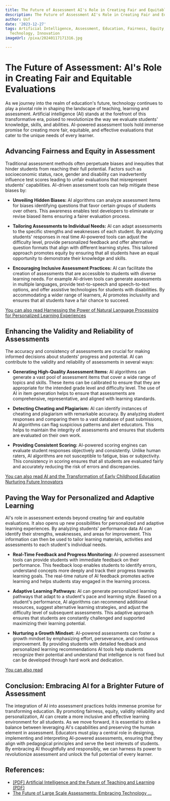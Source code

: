 ```yaml
---
title: The Future of Assessment AI's Role in Creating Fair and Equitable Evaluations
description: The Future of Assessment AI's Role in Creating Fair and Equitable Evaluations
author: Usf
date: '2023-12-27'
tags: Artificial Intelligence, Assessment, Education, Fairness, Equity, Evaluation,
  Technology, Innovation
imageUrl: /pixa/20240117171316.jpg

---
```

# The Future of Assessment: AI's Role in Creating Fair and Equitable Evaluations

As we journey into the realm of education's future, technology continues to play a pivotal role in  shaping  the landscape of teaching, learning and assessment. Artificial intelligence (AI) stands at the forefront of this transformative  era, poised to revolutionize the way we evaluate  students' knowledge,  skills, and abilities. AI-powered assessment tools hold immense promise for  creating more fair, equitable, and effective evaluations that cater  to the unique  needs of every learner.

## Advancing Fairness and Equity in Assessment

Traditional assessment methods often perpetuate biases and inequities that hinder students from reaching their  full potential. Factors such as socioeconomic status, race, gender and disability can inadvertently influence test scores leading to  unfair evaluations that misrepresent students' capabilities.  AI-driven assessment tools can help mitigate these biases by:

- **Unveiling Hidden Biases:** AI algorithms can analyze assessment items for  biases identifying questions that favor certain groups of students over  others. This awareness enables test  developers to eliminate or revise biased items  ensuring a fairer evaluation process.

- **Tailoring Assessments to Individual Needs:** AI can adapt assessments to the specific strengths and weaknesses of each student. By analyzing students' responses in real time AI-powered tools can adjust the  difficulty level,  provide personalized feedback and offer  alternative question formats that align with different learning styles. This tailored approach  promotes equity by ensuring that all  students have an equal opportunity to demonstrate their knowledge  and skills.

- **Encouraging Inclusive Assessment Practices:** AI can  facilitate the creation of assessments  that are accessible  to students with diverse learning needs. For example AI-driven  tools can generate assessments in multiple  languages, provide text-to-speech and speech-to-text options, and offer assistive technologies  for students with  disabilities. By accommodating a wider  range of learners, AI promotes inclusivity  and ensures  that all students have a fair chance to succeed.

[You can also read Harnessing the Power of Natural Language Processing for Personalized  Learning Experiences](Harnessing%20the%20Power%20of%20Natural%20Language%20Processing%20for%20Personalized%20Learning%20Experiences)


## Enhancing the Validity and Reliability of Assessments

The accuracy and consistency of assessments  are crucial for making informed decisions about students' progress and potential. AI can contribute to the validity and reliability of assessments in several ways:

- **Generating High-Quality Assessment Items:** AI algorithms can generate  a vast pool of assessment items that cover  a wide range of topics and skills. These items  can be calibrated to ensure that they are  appropriate for the intended grade level and difficulty  level. The use of AI in item  generation helps to ensure that assessments are comprehensive, representative, and aligned  with learning standards.

-  **Detecting Cheating and Plagiarism:** AI can identify instances of cheating and plagiarism with remarkable accuracy. By analyzing student responses and comparing them to  a  vast database of past submissions,  AI algorithms can flag suspicious patterns  and alert educators. This helps to maintain the integrity of assessments and ensures that students are evaluated on their own work.

- **Providing Consistent  Scoring:** AI-powered  scoring  engines can evaluate student responses  objectively and consistently. Unlike human raters, AI algorithms are not susceptible to fatigue,  bias or  subjectivity. This consistency in scoring ensures that all students are evaluated fairly and accurately reducing the risk of errors and discrepancies.

[You  can also read  AI and the Transformation of Early  Childhood Education Nurturing Future  Innovators](AI%20and%20the%20Transformation%20of%20Early%20Childhood%20Education%20Nurturing%20Future%20Innovators)


## Paving the Way for  Personalized and Adaptive  Learning

AI's role in assessment extends beyond creating fair and equitable evaluations. It also opens up new possibilities for personalized and adaptive learning experiences. By  analyzing  students'  performance data AI can identify their strengths, weaknesses, and areas for improvement. This information can then be used to  tailor learning materials, activities and assessments to each student's individual  needs.

- **Real-Time Feedback and Progress Monitoring:** AI-powered assessment  tools can provide students with immediate feedback on their performance. This feedback loop enables students to identify errors, understand concepts more deeply  and track their progress towards learning goals. The  real-time nature of AI feedback promotes active learning and  helps students  stay engaged in the learning process.

- **Adaptive Learning Pathways:** AI can generate personalized learning pathways that adapt to a student's pace and learning style.  Based on a student's performance, AI algorithms can  recommend additional resources, suggest alternative learning strategies, and adjust the difficulty level of subsequent assessments. This adaptive approach ensures that students are constantly challenged  and supported maximizing their learning potential.

- **Nurturing a Growth  Mindset:** AI-powered assessments can foster  a growth mindset by emphasizing  effort, perseverance,  and continuous improvement. By providing students  with detailed feedback and personalized  learning recommendations AI tools help students recognize their potential and  understand that intelligence is not fixed but  can be developed through hard  work and dedication.

[You can also read ]()


## Conclusion: Embracing AI for a Brighter  Future of Assessment

The integration of  AI into assessment practices holds immense promise  for transforming education. By promoting fairness, equity, validity reliability and personalization, AI can create a more inclusive and effective learning environment  for all students. As we move forward, it is essential to strike  a balance between leveraging AI's  capabilities and preserving the human element in assessment. Educators must play a central role in designing, implementing and interpreting AI-powered assessments, ensuring that they align with pedagogical principles and serve the best interests of students. By embracing AI thoughtfully and responsibly, we  can harness its power to revolutionize assessment and unlock the full potential of every  learner.

## References:
- [[PDF] Artificial Intelligence and the Future of Teaching and Learning (PDF)](https://www2.ed.gov/documents/ai-report/ai-report.pdf)
- [The Future of Large Scale Assessments: Embracing Technology ...](https://medium.com/@smartpaper/the-future-of-large-scale-assessments-embracing-technology-and-ai-a63c6c7a5d18)
